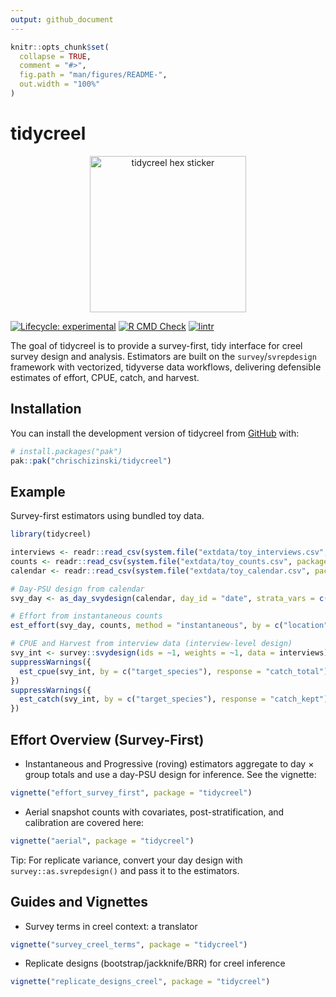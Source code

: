 ```yaml
---
output: github_document
---
```


<!-- README.md is generated from README.Rmd. Please edit that file -->

```r
knitr::opts_chunk$set(
  collapse = TRUE,
  comment = "#>",
  fig.path = "man/figures/README-",
  out.width = "100%"
)
```


# tidycreel

<p align="center">
  <img src="man/figures/hex.png" alt="tidycreel hex sticker" width="250"/>
</p>

<!-- badges: start -->
[![Lifecycle: experimental](https://img.shields.io/badge/lifecycle-experimental-orange.svg)](https://lifecycle.r-lib.org/articles/stages.html#experimental)
[![R CMD Check](https://github.com/chrischizinski/tidycreel/actions/workflows/r-check.yml/badge.svg)](https://github.com/chrischizinski/tidycreel/actions/workflows/r-check.yml)
[![lintr](https://github.com/chrischizinski/tidycreel/actions/workflows/lintr.yaml/badge.svg)](https://github.com/chrischizinski/tidycreel/actions/workflows/lintr.yaml)
<!-- badges: end -->

The goal of tidycreel is to provide a survey-first, tidy interface for creel survey design and analysis. Estimators are built on the `survey`/`svrepdesign` framework with vectorized, tidyverse data workflows, delivering defensible estimates of effort, CPUE, catch, and harvest.

## Installation

You can install the development version of tidycreel from [GitHub](https://github.com/) with:

``` r
# install.packages("pak")
pak::pak("chrischizinski/tidycreel")
```

## Example

Survey-first estimators using bundled toy data.

```r
library(tidycreel)

interviews <- readr::read_csv(system.file("extdata/toy_interviews.csv", package = "tidycreel"))
counts <- readr::read_csv(system.file("extdata/toy_counts.csv", package = "tidycreel"))
calendar <- readr::read_csv(system.file("extdata/toy_calendar.csv", package = "tidycreel"))

# Day-PSU design from calendar
svy_day <- as_day_svydesign(calendar, day_id = "date", strata_vars = c("day_type","month"))

# Effort from instantaneous counts
est_effort(svy_day, counts, method = "instantaneous", by = c("location"))

# CPUE and Harvest from interview data (interview-level design)
svy_int <- survey::svydesign(ids = ~1, weights = ~1, data = interviews)
suppressWarnings({
  est_cpue(svy_int, by = c("target_species"), response = "catch_total")
})
suppressWarnings({
  est_catch(svy_int, by = c("target_species"), response = "catch_kept")
})
```

## Effort Overview (Survey-First)

- Instantaneous and Progressive (roving) estimators aggregate to day × group totals and use a day-PSU design for inference. See the vignette:

``` r
vignette("effort_survey_first", package = "tidycreel")
```

- Aerial snapshot counts with covariates, post-stratification, and calibration are covered here:

``` r
vignette("aerial", package = "tidycreel")
```

Tip: For replicate variance, convert your day design with `survey::as.svrepdesign()` and pass it to the estimators.

## Guides and Vignettes

- Survey terms in creel context: a translator

``` r
vignette("survey_creel_terms", package = "tidycreel")
```

- Replicate designs (bootstrap/jackknife/BRR) for creel inference

``` r
vignette("replicate_designs_creel", package = "tidycreel")
```
